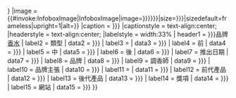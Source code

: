 {{Infobox
|bodyclass      = vevent
|abovestyle     = text-align:center;
|subheaderstyle = text-align: center;
|above          = {{{Name|{{{name|<includeonly>{{PAGENAMEBASE}}</includeonly>}}}}}}
|image          = {{#invoke:InfoboxImage|InfoboxImage|image={{{Image|{{{image|{{{image_name|}}}}}}}}}|size={{{Image size|{{{image_size|}}}}}}|sizedefault=frameless|upright=1|alt={{{image_alt|}}}}}
|caption        = {{{Caption|{{{caption|}}}}}}
|captionstyle   = text-align:center;
|headerstyle    = text-align:center;
|labelstyle     = width:33%
| header1 = {{{Endorsed by|{{{endorsed_by|}}}}}}品牌[[香水]]
| label2  = 類型
|  data2  = {{{Type|{{{type|}}}}}}
| label3  = {{link-en|香調|Note (perfumery)}}
|  data3  = {{{Notes|{{{notes|}}}}}}
| label4  = 前{{link-en|香調|Note (perfumery)|調}}
|  data4  = {{{Top note|{{{top_note|}}}}}}
| label5  = 中{{link-en|香調|Note (perfumery)|調}}
|  data5  = {{{Heart note|{{{heart_note|}}}}}}
| label6  = 後{{link-en|香調|Note (perfumery)|調}}
|  data6  = {{{Base note|{{{base_note|}}}}}}
| label7  = 推出日期
|  data7  = {{{Released|{{{released|}}}}}}
| label8  = 品牌
|  data8  = {{{Label|{{{label|}}}}}}
| label9  = 調香師
|  data9  = {{{Perfumer|{{{perfumer|}}}}}}
| label10 = 品牌主張
|  data10 = {{{Tagline|{{{tagline|}}}}}}
| label11 = {{link-en|系列香水|Flanker (perfume)}}
|  data11 = {{{Flankers|{{{flankers|}}}}}}
| label12 = 前代產品
|  data12 = {{{Predecessor|{{{predecessor|}}}}}}
| label13 = 後代產品
|  data13 = {{{Successor|{{{successor|}}}}}}
| label14 = 獎項
|  data14 = {{{Awards|{{{awards|}}}}}}
| label15 = 網站
|  data15 = {{{URL|{{{url|}}}}}}
}} <noinclude>
{{documentation}}
</noinclude>